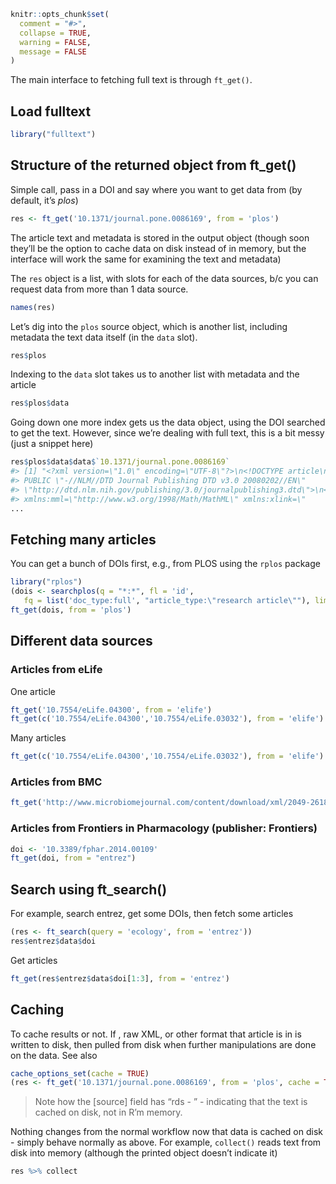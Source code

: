 <!--
%\VignetteEngine{knitr::knitr}
%\VignetteIndexEntry{Getting full text}
%\VignetteEncoding{UTF-8}
-->

```r
knitr::opts_chunk$set(
  comment = "#>",
  collapse = TRUE,
  warning = FALSE, 
  message = FALSE
)
```

The main interface to fetching full text is through `ft_get()`.

## Load fulltext

```r
library("fulltext")
```

## Structure of the returned object from ft_get()

Simple call, pass in a DOI and say where you want to get data from (by default, it's _plos_)

```r
res <- ft_get('10.1371/journal.pone.0086169', from = 'plos')
```

The article text and metadata is stored in the output object (though soon they'll be the 
option to cache data on disk instead of in memory, but the interface will work the same 
for examining the text and metadata)

The `res` object is a list, with slots for each of the data sources, b/c you can request 
data from more than 1 data source.

```r
names(res)
```

Let's dig into the `plos` source object, which is another list, including metadata the 
text data itself (in the `data` slot).

```r
res$plos
```

Indexing to the `data` slot takes us to another list with metadata and the article

```r
res$plos$data
```

Going down one more index gets us the data object, using the DOI searched to get the text. 
However, since we're dealing with full text, this is a bit messy (just a snippet here)

```r
res$plos$data$data$`10.1371/journal.pone.0086169`
#> [1] "<?xml version=\"1.0\" encoding=\"UTF-8\"?>\n<!DOCTYPE article\n  
#> PUBLIC \"-//NLM//DTD Journal Publishing DTD v3.0 20080202//EN\"
#> \"http://dtd.nlm.nih.gov/publishing/3.0/journalpublishing3.dtd\">\n<article
#> xmlns:mml=\"http://www.w3.org/1998/Math/MathML\" xmlns:xlink=\"
...
```

## Fetching many articles

You can get a bunch of DOIs first, e.g., from PLOS using the `rplos` package

```r
library("rplos")
(dois <- searchplos(q = "*:*", fl = 'id',
   fq = list('doc_type:full', "article_type:\"research article\""), limit = 5)$data$id)
ft_get(dois, from = 'plos')
```

## Different data sources

### Articles from eLife

One article

```r
ft_get('10.7554/eLife.04300', from = 'elife')
ft_get(c('10.7554/eLife.04300','10.7554/eLife.03032'), from = 'elife')
```

Many articles

```r
ft_get(c('10.7554/eLife.04300','10.7554/eLife.03032'), from = 'elife')
```

### Articles from BMC

```r
ft_get('http://www.microbiomejournal.com/content/download/xml/2049-2618-2-7.xml', from = 'bmc')
```

### Articles from Frontiers in Pharmacology (publisher: Frontiers)

```r
doi <- '10.3389/fphar.2014.00109'
ft_get(doi, from = "entrez")
```

## Search using ft_search()

For example, search entrez, get some DOIs, then fetch some articles

```r
(res <- ft_search(query = 'ecology', from = 'entrez'))
res$entrez$data$doi
```

Get articles

```r
ft_get(res$entrez$data$doi[1:3], from = 'entrez')
```

## Caching

To cache results or not. If \code{cache=TRUE}, raw XML, or other format that article is 
in is written to disk, then pulled from disk when further manipulations are done on 
the data. See also \code{\link{cache}}

```r
cache_options_set(cache = TRUE)
(res <- ft_get('10.1371/journal.pone.0086169', from = 'plos', cache = TRUE))
```

> Note how the [source] field has "rds - <path to file>" - indicating that the text is 
cached on disk, not in R'm memory.

Nothing changes from the normal workflow now that data is cached on disk - simply behave 
normally as above. For example, `collect()` reads text from disk into memory (although 
the printed object doesn't indicate it)

```r
res %>% collect
```
